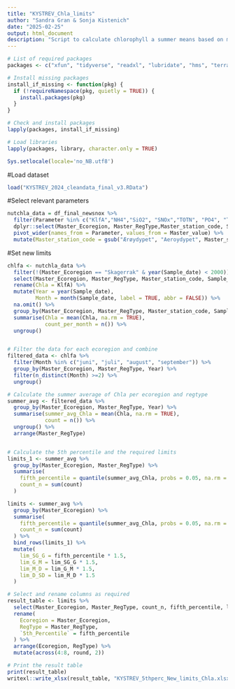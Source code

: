 ---
title: "KYSTREV_Chla_limits"
author: "Sandra Gran & Sonja Kistenich"
date: "2025-02-25"
output: html_document
description: "Script to calculate chlorophyll a summer means based on monitoring data from all ecoregions"
---

```{r, include=FALSE}
# List of required packages
packages <- c("xfun", "tidyverse", "readxl", "lubridate", "hms", "terra", "sf", "dplyr", "tidyr")

# Install missing packages
install_if_missing <- function(pkg) {
  if (!requireNamespace(pkg, quietly = TRUE)) {
    install.packages(pkg)
  }
}

# Check and install packages
lapply(packages, install_if_missing)

# Load libraries
lapply(packages, library, character.only = TRUE)

Sys.setlocale(locale='no_NB.utf8')


```
#Load dataset
```{r}
load("KYSTREV_2024_cleandata_final_v3.RData")
```

#Select relevant parameters
```{r}
nutchla_data = df_final_newsnox %>% 
  filter(Parameter %in% c("KlfA","NH4","SiO2", "SNOx","TOTN", "PO4", "TOTP", "Temp","Salt")) %>% 
  dplyr::select(Master_Ecoregion, Master_RegType,Master_station_code, Sample_date, Depth, Parameter,Master_value) %>% 
  pivot_wider(names_from = Parameter, values_from = Master_value) %>% 
  mutate(Master_station_code = gsub("Ærøydypet", "Aeroydypet", Master_station_code))
```

#Set new limits
```{r}
chlfa <- nutchla_data %>%
  filter(!(Master_Ecoregion == "Skagerrak" & year(Sample_date) < 2000)) %>%
  select(Master_Ecoregion, Master_RegType, Master_station_code, Sample_date, Depth, KlfA) %>% 
  rename(Chla = KlfA) %>% 
  mutate(Year = year(Sample_date),
         Month = month(Sample_date, label = TRUE, abbr = FALSE)) %>%
  na.omit() %>% 
  group_by(Master_Ecoregion, Master_RegType, Master_station_code, Sample_date, Year, Month) %>%
  summarise(Chla = mean(Chla, na.rm = TRUE),
            count_per_month = n()) %>% 
  ungroup()


# Filter the data for each ecoregion and combine
filtered_data <- chlfa %>% 
  filter(Month %in% c("juni", "juli", "august", "september")) %>%
  group_by(Master_Ecoregion, Master_RegType, Year) %>%
  filter(n_distinct(Month) >=2) %>%
  ungroup()

# Calculate the summer average of Chla per ecoregion and regtype
summer_avg <- filtered_data %>%
  group_by(Master_Ecoregion, Master_RegType, Year) %>%
  summarise(summer_avg_Chla = mean(Chla, na.rm = TRUE),
            count = n()) %>% 
  ungroup() %>%
  arrange(Master_RegType)


# Calculate the 5th percentile and the required limits
limits_1 <- summer_avg %>%
  group_by(Master_Ecoregion, Master_RegType) %>%
  summarise(
    fifth_percentile = quantile(summer_avg_Chla, probs = 0.05, na.rm = TRUE),
    count_n = sum(count)
  )

limits <- summer_avg %>%
  group_by(Master_Ecoregion) %>%
  summarise(
    fifth_percentile = quantile(summer_avg_Chla, probs = 0.05, na.rm = TRUE),
    count_n = sum(count)
  ) %>%
  bind_rows(limits_1) %>%
  mutate(
    lim_SG_G = fifth_percentile * 1.5,
    lim_G_M = lim_SG_G * 1.5,
    lim_M_D = lim_G_M * 1.5,
    lim_D_SD = lim_M_D * 1.5
  ) 

# Select and rename columns as required
result_table <- limits %>%
  select(Master_Ecoregion, Master_RegType, count_n, fifth_percentile, lim_SG_G, lim_G_M, lim_M_D, lim_D_SD) %>%
  rename(
    Ecoregion = Master_Ecoregion,
    RegType = Master_RegType,
    `5th_Percentile` = fifth_percentile
  ) %>%
  arrange(Ecoregion, RegType) %>%
  mutate(across(4:8, round, 2))

# Print the result table
print(result_table)
writexl::write_xlsx(result_table, "KYSTREV_5thperc_New_limits_Chla.xlsx")
```

